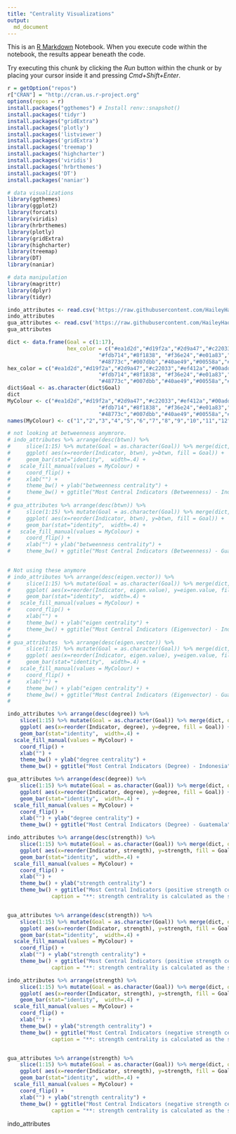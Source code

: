 ```yaml
---
title: "Centrality Visualizations"
output:
  md_document
---
```


This is an [R Markdown](http://rmarkdown.rstudio.com) Notebook. When you execute code within the notebook, the results appear beneath the code. 

Try executing this chunk by clicking the *Run* button within the chunk or by placing your cursor inside it and pressing *Cmd+Shift+Enter*. 

```r
r = getOption("repos")
r["CRAN"] = "http://cran.us.r-project.org"
options(repos = r)
install.packages("ggthemes") # Install renv::snapshot()
install.packages('tidyr')
install.packages("gridExtra")
install.packages('plotly')
install.packages('listviewer')
install.packages('gridExtra')
install.packages('treemap')
install.packages('highcharter')
install.packages('viridis')
install.packages('hrbrthemes')
install.packages('DT')
install.packages('naniar')
```

```r
# data visualizations
library(ggthemes) 
library(ggplot2)
library(forcats)
library(viridis)
library(hrbrthemes)
library(plotly)
library(gridExtra)
library(highcharter)
library(treemap)
library(DT)
library(naniar)

# data manipulation
library(magrittr)
library(dplyr)
library(tidyr)
```

```r
indo_attributes <- read.csv('https://raw.githubusercontent.com/HaileyHao/G5055_Practicum_Project2/main/Data/coefficient_network/indo_weighted_attributes_sig.csv')
indo_attributes
gua_attributes <- read.csv('https://raw.githubusercontent.com/HaileyHao/G5055_Practicum_Project2/main/Data/coefficient_network/gua_weighted_attributes_sig.csv')
gua_attributes
```
```r
dict <- data.frame(Goal = c(1:17),
                   hex_color = c("#ea1d2d","#d19f2a","#2d9a47","#c22033","#ef412a","#00add8",
                             "#fdb714","#8f1838", "#f36e24","#e01a83","#f99d25","#cd8b2a",
                             "#48773c","#007dbb","#40ae49","#00558a","#1a3668")) 
hex_color = c("#ea1d2d","#d19f2a","#2d9a47","#c22033","#ef412a","#00add8",
                             "#fdb714","#8f1838", "#f36e24","#e01a83","#f99d25","#cd8b2a",
                             "#48773c","#007dbb","#40ae49","#00558a","#1a3668")
dict$Goal <- as.character(dict$Goal)
dict
MyColour <- c("#ea1d2d","#d19f2a","#2d9a47","#c22033","#ef412a","#00add8",
                             "#fdb714","#8f1838", "#f36e24","#e01a83","#f99d25","#cd8b2a",
                             "#48773c","#007dbb","#40ae49","#00558a","#1a3668")
names(MyColour) <- c("1","2","3","4","5","6","7","8","9","10","11","12","13","14","15","16","17")

# not looking at betweenness anymrore.
# indo_attributes %>% arrange(desc(btwn)) %>%
#     slice(1:15) %>% mutate(Goal = as.character(Goal)) %>% merge(dict, on=Goal) %>% 
#     ggplot( aes(x=reorder(Indicator, btwn), y=btwn, fill = Goal)) +
#     geom_bar(stat="identity",  width=.4) + 
#   scale_fill_manual(values = MyColour) +
#     coord_flip() +
#     xlab("") +
#     theme_bw() + ylab("betweenness centrality") + 
#     theme_bw() + ggtitle("Most Central Indicators (Betweenness) - Indonesia")
#   
# gua_attributes %>% arrange(desc(btwn)) %>%
#     slice(1:15) %>% mutate(Goal = as.character(Goal)) %>% merge(dict, on=Goal) %>% 
#     ggplot( aes(x=reorder(Indicator, btwn), y=btwn, fill = Goal)) +
#     geom_bar(stat="identity",  width=.4) + 
#   scale_fill_manual(values = MyColour) +
#     coord_flip() +
#     xlab("") + ylab("betweenness centrality") + 
#     theme_bw() + ggtitle("Most Central Indicators (Betweenness) - Guatemala")
  
```

```r
# Not using these anymore 
# indo_attributes %>% arrange(desc(eigen.vector)) %>%
#     slice(1:15) %>% mutate(Goal = as.character(Goal)) %>% merge(dict, on=Goal) %>% 
#     ggplot( aes(x=reorder(Indicator, eigen.value), y=eigen.value, fill = Goal)) +
#     geom_bar(stat="identity",  width=.4) + 
#   scale_fill_manual(values = MyColour) +
#     coord_flip() +
#     xlab("") +
#     theme_bw() + ylab("eigen centrality") + 
#     theme_bw() + ggtitle("Most Central Indicators (Eigenvector) - Indonesia")
#   
# gua_attributes  %>% arrange(desc(eigen.vector)) %>%
#     slice(1:15) %>% mutate(Goal = as.character(Goal)) %>% merge(dict, on=Goal) %>% 
#     ggplot( aes(x=reorder(Indicator, eigen.value), y=eigen.value, fill = Goal)) +
#     geom_bar(stat="identity",  width=.4) + 
#   scale_fill_manual(values = MyColour) +
#     coord_flip() +
#     xlab("") +
#     theme_bw() + ylab("eigen centrality") + 
#     theme_bw() + ggtitle("Most Central Indicators (Eigenvector) - Guatemala")
#   
```


```r
indo_attributes %>% arrange(desc(degree)) %>%
    slice(1:15) %>% mutate(Goal = as.character(Goal)) %>% merge(dict, on=Goal) %>%
    ggplot( aes(x=reorder(Indicator, degree), y=degree, fill = Goal)) +
    geom_bar(stat="identity",  width=.4) +
  scale_fill_manual(values = MyColour) +
    coord_flip() +
    xlab("") +
    theme_bw() + ylab("degree centrality") +
    theme_bw() + ggtitle("Most Central Indicators (Degree) - Indonesia")

gua_attributes %>% arrange(desc(degree)) %>%
    slice(1:15) %>% mutate(Goal = as.character(Goal)) %>% merge(dict, on=Goal) %>%
    ggplot( aes(x=reorder(Indicator, degree), y=degree, fill = Goal)) +
    geom_bar(stat="identity",  width=.4) +
  scale_fill_manual(values = MyColour) +
    coord_flip() +
    xlab("") + ylab("degree centrality") +
    theme_bw() + ggtitle("Most Central Indicators (Degree) - Guatemala")

indo_attributes %>% arrange(desc(strength)) %>%
    slice(1:15) %>% mutate(Goal = as.character(Goal)) %>% merge(dict, on=Goal) %>%
    ggplot( aes(x=reorder(Indicator, strength), y=strength, fill = Goal)) +
    geom_bar(stat="identity",  width=.4) +
  scale_fill_manual(values = MyColour) +
    coord_flip() +
    xlab("") +
    theme_bw() + ylab("strength centrality") +
    theme_bw() + ggtitle("Most Central Indicators (positive strength centrality)** - Indonesia") + labs(
              caption = "**: strength centrality is calculated as the sum of correlation coefficients, and gives us information on whether the centrality helps (positive relationships) or hinders (negative relationships) its related indicators.")


gua_attributes %>% arrange(desc(strength)) %>%
    slice(1:15) %>% mutate(Goal = as.character(Goal)) %>% merge(dict, on=Goal) %>%
    ggplot( aes(x=reorder(Indicator, strength), y=strength, fill = Goal)) +
    geom_bar(stat="identity",  width=.4) +
  scale_fill_manual(values = MyColour) +
    coord_flip() +
    xlab("") + ylab("strength centrality") +
    theme_bw() + ggtitle("Most Central Indicators (positive strength centrality)** - Guatemala")+ labs(
              caption = "**: strength centrality is calculated as the sum of correlation coefficients, and gives us information on whether the centrality helps (positive relationships) or hinders (negative relationships) its related indicators.")

indo_attributes %>% arrange(strength) %>%
    slice(1:15) %>% mutate(Goal = as.character(Goal)) %>% merge(dict, on=Goal) %>%
    ggplot( aes(x=reorder(Indicator, strength), y=strength, fill = Goal)) +
    geom_bar(stat="identity",  width=.4) +
  scale_fill_manual(values = MyColour) +
    coord_flip() +
    xlab("") +
    theme_bw() + ylab("strength centrality") +
    theme_bw() + ggtitle("Most Central Indicators (negative strength centrality)** - Indonesia") + labs(
              caption = "**: strength centrality is calculated as the sum of correlation coefficients, and gives us information on whether the centrality helps (positive relationships) or hinders (negative relationships) its related indicators.")


gua_attributes %>% arrange(strength) %>%
    slice(1:15) %>% mutate(Goal = as.character(Goal)) %>% merge(dict, on=Goal) %>%
    ggplot( aes(x=reorder(Indicator, strength), y=strength, fill = Goal)) +
    geom_bar(stat="identity",  width=.4) +
  scale_fill_manual(values = MyColour) +
    coord_flip() +
    xlab("") + ylab("strength centrality") +
    theme_bw() + ggtitle("Most Central Indicators (negative strength centrality)** - Guatemala")+ labs(
              caption = "**: strength centrality is calculated as the sum of correlation coefficients, and gives us information on whether the centrality helps (positive relationships) or hinders (negative relationships) its related indicators.")

```

indo_attributes
